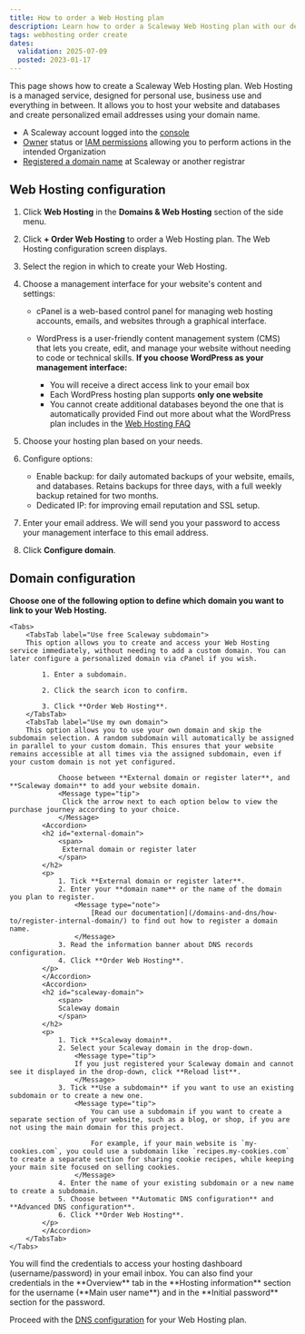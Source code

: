 ```yaml
---
title: How to order a Web Hosting plan
description: Learn how to order a Scaleway Web Hosting plan with our detailed step-by-step guide.
tags: webhosting order create
dates:
  validation: 2025-07-09
  posted: 2023-01-17
---
```



This page shows how to create a Scaleway Web Hosting plan. Web Hosting is a managed service, designed for personal use, business use and everything in between. It allows you to host your website and databases and create personalized email addresses using your domain name.

<Requirements />

- A Scaleway account logged into the [console](https://console.scaleway.com)
- [Owner](/iam/concepts/#owner) status or [IAM permissions](/iam/concepts/#permission) allowing you to perform actions in the intended Organization
- [Registered a domain name](/domains-and-dns/how-to/register-internal-domain/) at Scaleway or another registrar

## Web Hosting configuration

1. Click **Web Hosting** in the **Domains & Web Hosting** section of the side menu.
2. Click **+ Order Web Hosting** to order a Web Hosting plan. The Web Hosting configuration screen displays.
3. Select the region in which to create your Web Hosting.
4. Choose a management interface for your website's content and settings:

    - cPanel is a web-based control panel for managing web hosting accounts, emails, and websites through a graphical interface.

    - WordPress is a user-friendly content management system (CMS) that lets you create, edit, and manage your website without needing to code or technical skills.
        <Message type="important">
         **If you choose WordPress as your management interface:**

         - You will receive a direct access link to your email box
         - Each WordPress hosting plan supports **only one website**
         - You cannot create additional databases beyond the one that is automatically provided
         Find out more about what the WordPress plan includes in the [Web Hosting FAQ](/webhosting/faq/)
        </Message>
5. Choose your hosting plan based on your needs.
6. Configure options:
     - Enable backup: for daily automated backups of your website, emails, and databases. Retains backups for three days, with a full weekly backup retained for two months.
     - Dedicated IP: for improving email reputation and SSL setup.
7. Enter your email address. We will send you your password to access your management interface to this email address.
8. Click **Configure domain**.


## Domain configuration

**Choose one of the following option to define which domain you want to link to your Web Hosting.**

    <Tabs>
        <TabsTab label="Use free Scaleway subdomain">
        This option allows you to create and access your Web Hosting service immediately, without needing to add a custom domain. You can later configure a personalized domain via cPanel if you wish.

            1. Enter a subdomain.

            2. Click the search icon to confirm.

            3. Click **Order Web Hosting**.
        </TabsTab>
        <TabsTab label="Use my own domain">
        This option allows you to use your own domain and skip the subdomain selection. A random subdomain will automatically be assigned in parallel to your custom domain. This ensures that your website remains accessible at all times via the assigned subdomain, even if your custom domain is not yet configured.

                Choose between **External domain or register later**, and **Scaleway domain** to add your website domain.
                <Message type="tip">
                 Click the arrow next to each option below to view the purchase journey according to your choice.
                </Message>
            <Accordion>
            <h2 id="external-domain">
                <span>
                 External domain or register later
                </span>
            </h2>
            <p>
                1. Tick **External domain or register later**.
                2. Enter your **domain name** or the name of the domain you plan to register.
                    <Message type="note">
                        [Read our documentation](/domains-and-dns/how-to/register-internal-domain/) to find out how to register a domain name.
                    </Message>
                3. Read the information banner about DNS records configuration.
                4. Click **Order Web Hosting**.
            </p>
            </Accordion>
            <Accordion>
            <h2 id="scaleway-domain">
                <span>
                Scaleway domain
                </span>
            </h2>
            <p>
                1. Tick **Scaleway domain**.
                2. Select your Scaleway domain in the drop-down.
                    <Message type="tip">
                    If you just registered your Scaleway domain and cannot see it displayed in the drop-down, click **Reload list**.
                    </Message>
                3. Tick **Use a subdomain** if you want to use an existing subdomain or to create a new one.
                    <Message type="tip">
                        You can use a subdomain if you want to create a separate section of your website, such as a blog, or shop, if you are not using the main domain for this project.

                        For example, if your main website is `my-cookies.com`, you could use a subdomain like `recipes.my-cookies.com` to create a separate section for sharing cookie recipes, while keeping your main site focused on selling cookies.
                    </Message>
                4. Enter the name of your existing subdomain or a new name to create a subdomain.
                5. Choose between **Automatic DNS configuration** and **Advanced DNS configuration**.
                6. Click **Order Web Hosting**.
            </p>
            </Accordion>
        </TabsTab>
    </Tabs>


<Message type="tip">
  You will find the credentials to access your hosting dashboard (username/password) in your email inbox. You can also find your credentials in the **Overview** tab in the **Hosting information** section for the username (**Main user name**) and in the **Initial password** section for the password.
</Message>

Proceed with the [DNS configuration](/webhosting/how-to/configure-dns-webhosting/) for your Web Hosting plan.